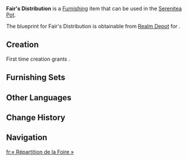 {{Furnishing Infobox
|id             = 361114
|image          = Item Fair's Distribution.png
|category       = Large Furnishing
|subcategory    = Cabinet
|quality        = 3
|adeptal_energy = 60
|load           = 592
|reduced_load   = 444
|description    = An exceedingly durable cabinet hewn and carved from a single large stone, built in the same style as those sturdy ones in the [[Chuwen Fair]]. Although this stone cabinet has a limited number of compartments, each one boasts substantial capacity and impressive weight-bearing abilities. Whether it be weapons carried by warriors or goods carried by traders, all can be securely stored. Therefore, the [[Weary Inn]] has intentionally placed these stone cabinets in its guest rooms, providing travelers with a convenient place to temporarily store their luggage.
|blueprint      = Realm Depot
}}
'''Fair's Distribution''' is a [[Furnishing]] item that can be used in the [[Serenitea Pot]].

The blueprint for Fair's Distribution is obtainable from [[Realm Depot]] for {{Item|Realm Currency|30|x=160}}.

==Creation==
First time creation grants {{Item|Trust|24|x=60}}.
{{Recipe
|type = Creation
|time = 14h
|Iron Chunk = 6
|White Iron Chunk = 6
|sort = Iron Chunk;White Iron Chunk
}}

==Furnishing Sets==
{{Craft Usage}}

==Other Languages==
{{Other Languages
|en       = Fair's Distribution
|zhs      = 「市集的分列布陈」
|zhs_rm   = 
|zht      = 「市集的分布陳列」
|zht_rm   = 
|zh_tl    = 
|ja       = 「市場の整然たる陳列」
|ja_rm    = "Ichiba no Seizen-taru Chinretsu"
|ja_tl    = "Market's Organized Display"
|ko       = 「시장의 분류와 배치」
|ko_tl    = 
|es       = Distribución por niveles del mercado
|es_tl    = Market Level Distribution
|fr       = « Répartition de la Foire »
|fr_tl    = "Fair's Repartition"
|ru       = Ярмарочное распределение
|ru_tl    = 
|th       = "จัดสรรปันส่วนในตลาดนัด"
|th_rm    = 
|th_tl    = 
|vi       = Phân Bổ Ngoài Chợ
|vi_tl    = 
|de       = „Marktverteilung“
|de_tl    = "Market Distribution"
|id       = "Persebaran Pasar"
|id_tl    = "Market's Distribution"
|pt       = Distribuição do Mercado
|pt_tl    = 
|tr       = Pazar Dağıtımı
|tr_tl    = 
|it       = Distribuzione del mercato
|it_tl    = 
}}

==Change History==
{{Change History|5.1}}

==Navigation==
{{Furnishing Navbox|interior}}

[[fr:« Répartition de la Foire »]]